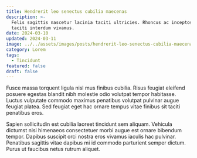 ```yaml
---
title: Hendrerit leo senectus cubilia maecenas
description: >-
  Felis sagittis nascetur lacinia taciti ultricies. Rhoncus ac inceptos ligula
  taciti interdum vivamus.
date: 2024-03-10
updated: 2024-03-11
image: ../../assets/images/posts/hendrerit-leo-senectus-cubilia-maecenas/image.jpg
category: Lorem
tags:
  - Tincidunt
featured: false
draft: false
---
```

Fusce massa torquent ligula nisl mus finibus cubilia. Risus feugiat eleifend posuere egestas blandit nibh molestie odio volutpat tempor habitasse. Luctus vulputate commodo maximus penatibus volutpat pulvinar augue feugiat platea. Sed feugiat eget hac ornare tempus vitae finibus sit taciti penatibus eros.

Sapien sollicitudin est cubilia laoreet tincidunt sem aliquam. Vehicula dictumst nisi himenaeos consectetuer morbi augue est ornare bibendum tempor. Dapibus suscipit orci nostra eros vivamus iaculis hac pulvinar. Penatibus sagittis vitae dapibus mi id commodo parturient semper dictum. Purus ut faucibus netus rutrum aliquet.
